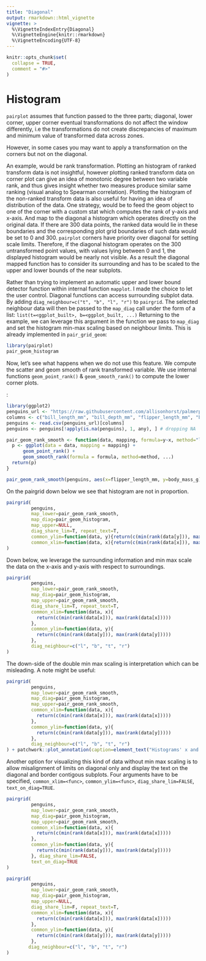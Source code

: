 ```yaml
---
title: "Diagonal"
output: rmarkdown::html_vignette
vignette: >
  %\VignetteIndexEntry{Diagonal}
  %\VignetteEngine{knitr::rmarkdown}
  %\VignetteEncoding{UTF-8}
---
```


```r
knitr::opts_chunk$set(
  collapse = TRUE,
  comment = "#>"
)
```

# Histogram

`pairplot` assumes that function passed to the three parts; diagonal, lower corner, upper corner eventual
transformations do not affect the window differently, i.e the transformations do not create
discrepancies of maximum and minimum value of transformed data across zones.

However, in some cases you may want to apply a transformation on the corners but not on the diagonal.

An example, would be rank transformation. Plotting an histogram of ranked transform data 
is not insightful,
however plotting ranked transform data on corner plot can give an idea of monotonic degree 
between two variable rank, and thus gives insight whether two measures
produce similar same ranking (visual analog to Spearman correlation).
Plotting the histogram of the non-ranked transform data is also
useful for having an idea of distribution of the data.
One strategy, would be to feed the geom object to one of the corner with a custom stat
which computes the rank of y-axis and x-axis. And map to the diagonal a histogram which
operates directly on the original data.
If there are 300 data points, the ranked data would lie in these boundaries 
and the corresponding plot grid boundaries of such data 
would be set to 0 and 300. 
`pairplot` corners have priority over diagonal for setting scale limits. 
Therefore, if the diagonal histogram operates on the 300 untransformed point values, with values lying between 
0 and 1, the displayed histogram would be nearly not visible.
As a result the diagonal mapped function has to consider its surrounding
and has to be scaled to the upper and lower bounds of the near subplots.

Rather than trying to implement an automatic upper and lower bound detector
function within internal function `mapplot`. I made the choice to let the user control.
Diagonal functions can access surrounding subplot data. By adding `diag_neighbour=c("t", "b", "l", "r")`
to `pairgrid`. 
The selected neighbour data will then be passed to the `map_diag` call under the form
of a list: `list(t=<ggplot_built>, b=<ggplot_built, ...)`
Returning to the example, we can leverage this argument in the function we pass to `map_diag` and set
the histogram min-max scaling based on neighbour limits.
This is already implemented in `pair_grid_geom`:

```r
library(pairplot)
pair_geom_histogram
```

Now, let's see what happens when we do not use this feature. We compute the scatter and geom smooth of rank transformed variable.
We use internal functions `geom_point_rank()` & `geom_smooth_rank()` to compute the lower corner plots.

:

```r
library(ggplot2)
penguins_url <- "https://raw.githubusercontent.com/allisonhorst/palmerpenguins/main/inst/extdata/penguins.csv"
columns <- c("bill_length_mm", "bill_depth_mm", "flipper_length_mm", "body_mass_g")
penguins <- read.csv(penguins_url)[columns]
penguins <- penguins[!apply(is.na(penguins), 1, any), ] # dropping NA

pair_geom_rank_smooth <- function(data, mapping, formula=y~x, method="loess", ...) {
  p <- ggplot(data = data, mapping = mapping) + 
      geom_point_rank() + 
      geom_smooth_rank(formula = formula, method=method, ...)
  return(p)
}

pair_geom_rank_smooth(penguins, aes(x=flipper_length_mm, y=body_mass_g))
```

On the pairgrid down below we see that histogram are not in proportion.

```r
pairgrid(
         penguins,
         map_lower=pair_geom_rank_smooth,
         map_diag=pair_geom_histogram,
         map_upper=NULL,
         diag_share_lim=T, repeat_text=T,
         common_ylim=function(data, y){return(c(min(rank(data[y])), max(rank(data[y]))))},
         common_xlim=function(data, x){return(c(min(rank(data[x])), max(rank(data[x]))))}
)
```

Down below, we leverage the surrounding information and min
max scale the data on the x-axis and y-axis with 
respect to surroundings.

```r

pairgrid(
         penguins,
         map_lower=pair_geom_rank_smooth,
         map_diag=pair_geom_histogram,
         map_upper=pair_geom_rank_smooth,
         diag_share_lim=T, repeat_text=T,
         common_xlim=function(data, x){
           return(c(min(rank(data[x])), max(rank(data[x]))))
         },
         common_ylim=function(data, y){
           return(c(min(rank(data[y])), max(rank(data[y]))))
         },
         diag_neighbour=c("l", "b", "t", "r")
)
```

The down-side of the double min max scaling is interpretation which can be
misleading. A note might be useful:

```r
pairgrid(
         penguins,
         map_lower=pair_geom_rank_smooth,
         map_diag=pair_geom_histogram,
         map_upper=pair_geom_rank_smooth,
         common_xlim=function(data, x){
           return(c(min(rank(data[x])), max(rank(data[x]))))
         },
         common_ylim=function(data, y){
           return(c(min(rank(data[y])), max(rank(data[y]))))
         },
         diag_neighbour=c("l", "b", "t", "r")
) + patchwork::plot_annotation(caption=element_text("Histograms' x and y axis were rescaled with respect to the surrounding plots' y and x limits"))
```

Another option for visualizing this kind of data without
min max scaling is to allow misalignment of limits on diagonal only
and display the text on the diagonal and border contigous subplots.
Four arguments have to be specified, `common_xlim=<func>`, `common_ylim=<func>`,
`diag_share_lim=FALSE`, `text_on_diag=TRUE`.

```r
pairgrid(
         penguins,
         map_lower=pair_geom_rank_smooth,
         map_diag=pair_geom_histogram,
         map_upper=pair_geom_rank_smooth,
         common_xlim=function(data, x){
           return(c(min(rank(data[x])), max(rank(data[x]))))
         },
         common_ylim=function(data, y){
           return(c(min(rank(data[y])), max(rank(data[y]))))
         }, diag_share_lim=FALSE, 
         text_on_diag=TRUE
)
```

```r
pairgrid( 
         penguins,
         map_lower=pair_geom_rank_smooth,
         map_diag=pair_geom_histogram,
         map_upper=NULL,
         diag_share_lim=F, repeat_text=T,
         common_xlim=function(data, x){
           return(c(min(rank(data[x])), max(rank(data[x]))))
         },
         common_ylim=function(data, y){
           return(c(min(rank(data[y])), max(rank(data[y]))))
         },
        diag_neighbour=c("l", "b", "t", "r")
)
```
